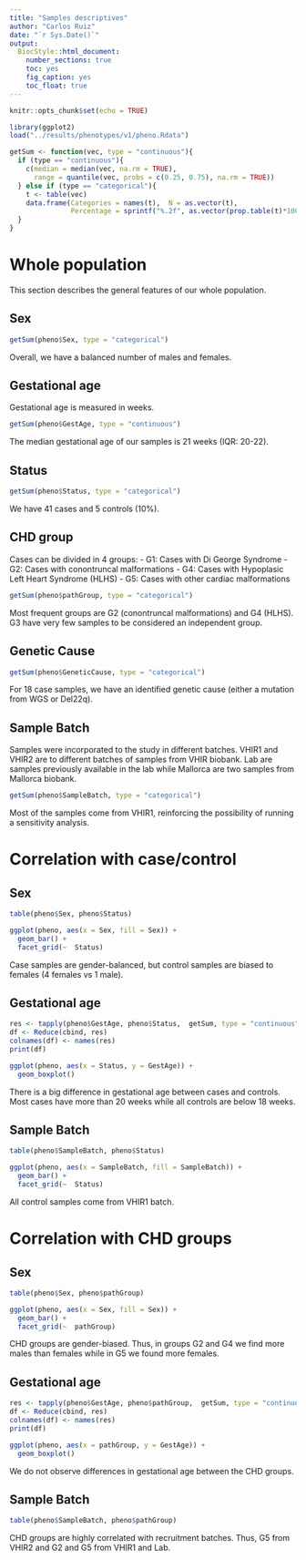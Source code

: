 ```yaml
---
title: "Samples descriptives"
author: "Carlos Ruiz"
date: "`r Sys.Date()`"
output: 
  BiocStyle::html_document:
    number_sections: true
    toc: yes
    fig_caption: yes
    toc_float: true
---
```


```r
knitr::opts_chunk$set(echo = TRUE)
```

```r
library(ggplot2)
load("../results/phenotypes/v1/pheno.Rdata")

getSum <- function(vec, type = "continuous"){
  if (type == "continuous"){
    c(median = median(vec, na.rm = TRUE), 
      range = quantile(vec, probs = c(0.25, 0.75), na.rm = TRUE))
  } else if (type == "categorical"){
    t <- table(vec)
    data.frame(Categories = names(t),  N = as.vector(t), 
               Percentage = sprintf("%.2f", as.vector(prop.table(t)*100)))
  }
}
```

# Whole population

This section describes the general features of our whole population.

## Sex

```r
getSum(pheno$Sex, type = "categorical")
```

Overall, we have a balanced number of males and females.

## Gestational age

Gestational age is measured in weeks.

```r
getSum(pheno$GestAge, type = "continuous")
```

The median gestational age of our samples is 21 weeks (IQR: 20-22).

## Status

```r
getSum(pheno$Status, type = "categorical")
```

We have 41 cases and 5 controls (10%).

## CHD group

Cases can be divided in 4 groups:
- G1: Cases with Di George Syndrome
- G2: Cases with conontruncal malformations
- G4: Cases with Hypoplasic Left Heart Syndrome (HLHS)
- G5: Cases with other cardiac malformations

```r
getSum(pheno$pathGroup, type = "categorical")
```

Most frequent groups are G2 (conontruncal malformations) and G4 (HLHS). G3 have very few samples to be considered an independent group.

## Genetic Cause

```r
getSum(pheno$GeneticCause, type = "categorical")
```

For 18 case samples, we have an identified genetic cause (either a mutation from WGS or Del22q).

## Sample Batch

Samples were incorporated to the study in different batches. VHIR1 and VHIR2 are to different batches of samples from VHIR biobank. Lab are samples previously available in the lab while Mallorca are two samples from Mallorca biobank.

```r
getSum(pheno$SampleBatch, type = "categorical")
```

Most of the samples come from VHIR1, reinforcing the possibility of running a sensitivity analysis.

# Correlation with case/control

## Sex
```r
table(pheno$Sex, pheno$Status)

ggplot(pheno, aes(x = Sex, fill = Sex)) +
  geom_bar() +
  facet_grid(~  Status)
```

Case samples are gender-balanced, but control samples are biased to females (4 females vs 1 male).


## Gestational age
```r
res <- tapply(pheno$GestAge, pheno$Status,  getSum, type = "continuous")
df <- Reduce(cbind, res)
colnames(df) <- names(res)
print(df)

ggplot(pheno, aes(x = Status, y = GestAge)) +
  geom_boxplot()
```


There is a big difference in gestational age between cases and controls. Most cases have more than 20 weeks while all controls are below 18 weeks.

## Sample Batch
```r
table(pheno$SampleBatch, pheno$Status)

ggplot(pheno, aes(x = SampleBatch, fill = SampleBatch)) +
  geom_bar() +
  facet_grid(~  Status)
```

All control samples come from VHIR1 batch. 

# Correlation with CHD groups

## Sex
```r
table(pheno$Sex, pheno$pathGroup)

ggplot(pheno, aes(x = Sex, fill = Sex)) +
  geom_bar() +
  facet_grid(~  pathGroup)
```

CHD groups are gender-biased. Thus, in groups G2 and G4 we find more males than females while in G5 we found more females. 

## Gestational age
```r
res <- tapply(pheno$GestAge, pheno$pathGroup,  getSum, type = "continuous")
df <- Reduce(cbind, res)
colnames(df) <- names(res)
print(df)

ggplot(pheno, aes(x = pathGroup, y = GestAge)) +
  geom_boxplot()
```

We do not observe differences in gestational age between the CHD groups.

## Sample Batch
```r
table(pheno$SampleBatch, pheno$pathGroup)
```

CHD groups are highly correlated with recruitment batches. Thus, G5 from VHIR2 and G2 and G5 from VHIR1 and Lab. 